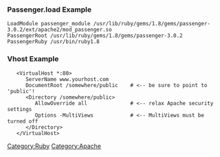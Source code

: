 === Passenger.load Example ===
<pre>
LoadModule passenger_module /usr/lib/ruby/gems/1.8/gems/passenger-3.0.2/ext/apache2/mod_passenger.so
PassengerRoot /usr/lib/ruby/gems/1.8/gems/passenger-3.0.2
PassengerRuby /usr/bin/ruby1.8
</pre>

=== Vhost Example ===
<pre>
   <VirtualHost *:80>
      ServerName www.yourhost.com
      DocumentRoot /somewhere/public    # <-- be sure to point to 'public'!
      <Directory /somewhere/public>
         AllowOverride all              # <-- relax Apache security settings
         Options -MultiViews            # <-- MultiViews must be turned off
      </Directory>
   </VirtualHost>
</pre>

[[Category:Ruby]][[Category:Apache]]